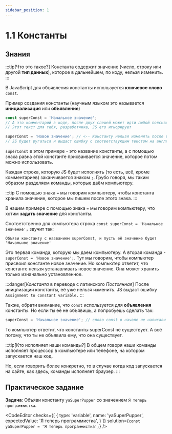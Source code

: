 ```yaml
---
sidebar_position: 1
---
```



# 1.1 Константы

## Знания

:::tip[Что это такое?]
Константа содержит значение (число, строку или другой __тип данных__), которое в дальнейшем, по коду, нельзя изменить.
:::

В JavaScript для объявления константы используется __ключевое слово__ `const`.

Пример создания константы (научным языком это называется __инициализация__ или __объявление__)

```javascript
const superConst = 'Начальное значение';
// А это комментарий в коде, после двух слешей может идти любой поясняющий текст
// Этот текст для тебя, разработчика, JS его игнорирует

superConst = 'Новое значение'; // <-- Константу нельзя изменять после инициализации
// JS будет ругаться и выдаст ошибку с соответствующим текстом на английском языке
```

`superConst` в этом примере - это название константы, а с помощью знака равна этой константе присваивается значение, которое потом можно использовать.

Каждая строка, которую JS будет исполнять (то есть, всё, кроме комментариев) заканчивается знаком `;`. Грубо говоря, мы таким образом разделяем команды, которые даём компьютеру.

:::tip
С помощью знака `=` мы говорим компьютеру, чтобы константа хранила значение, которое мы пишем после этого знака.
:::

В нашем примере с помощью знака `=` мы говорим компьютеру, что хотим __задать значение__ для константы.

Соответственно для компьютера строка `const superConst = 'Начальное значение';` звучит так:

```
Объяви константу с названием superConst, и пусть её значение будет 'Начальное значение'
```

Это первая команда, которую мы даем компьютеру. А вторая команда - `superConst = 'Новое значение';`. Тут мы говорим, чтобы компьютер присвоил константе новое значение.
Но компьютер ответит, что константе нельзя устанавливать новое значение. Она может хранить только изначально установленное.

:::danger[_Константа_ в переводе с латинского _Постоянная_]
После иницлизации константы, её уже нельзя изменить. JS выдаст ошибку `Assignment to constant variable.`
:::

Также, обрати внимание, что `const` используется для __объявления__ константы. Но если ты её не объявишь, а попробуешь сделать так:

```javascript
superConst = 'Начальное значение'; // слово const в начале не написали
```

То компьютер ответит, что константы superConst не существует. А всё потому, что ты не объявила ему, что она существует.

:::tip[Кто исполняет наши команды?]
В общем говоря наши команды исполняет процессор в компьютере или телефоне, на котором запускается наш код.

Но, если говорить более конкретно, то в случае когда код запускается на сайте, как здесь, команды исполняет браузер.
:::

## Практическое задание
__Задача__: Объяви константу `yaSuperPupper` со значением `Я теперь программистка`.

<CodeEditor checks={[ { type: 'variable', name: 'yaSuperPupper', expectedValue: 'Я теперь программистка', } ]} solution={`const yaSuperPupper = 'Я теперь программистка';`} />
